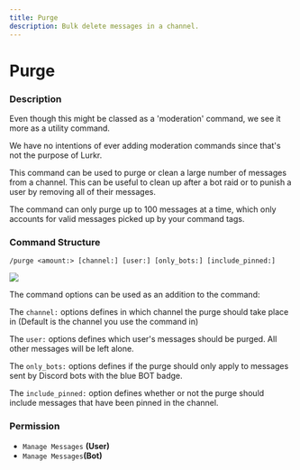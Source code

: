 ```yaml
---
title: Purge
description: Bulk delete messages in a channel.
---
```



# Purge

### Description

<Callout type="info">
Even though this might be classed as a 'moderation' command, we see it more as a utility command.

We have no intentions of ever adding moderation commands since that's not the purpose of Lurkr.
</Callout>

This command can be used to purge or clean a large number of messages from a channel. This can be useful to clean up after a bot raid or to punish a user by removing all of their messages.

The command can only purge up to 100 messages at a time, which only accounts for valid messages picked up by your command tags.

### Command Structure

```
/purge <amount:> [channel:] [user:] [only_bots:] [include_pinned:]
```

![](https://i.imgur.com/SJymocg.png)

The command options can be used as an addition to the command:

The `channel:` options defines in which channel the purge should take place in (Default is the channel you use the command in)

The `user:` options defines which user's messages should be purged. All other messages will be left alone.

The `only_bots:` options defines if the purge should only apply to messages sent by Discord bots with the blue BOT badge.

The `include_pinned:` option defines whether or not the purge should include messages that have been pinned in the channel.

### **Permission**

* `Manage Messages` **(User)**
* `Manage Messages`**(Bot)**
